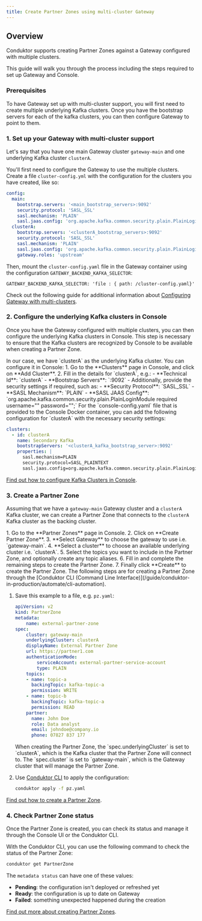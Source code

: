 ```yaml
---
title: Create Partner Zones using multi-cluster Gateway
---
```

## Overview

Conduktor supports creating Partner Zones against a Gateway configured with multiple clusters.

This guide will walk you through the process including the steps required to set up Gateway and Console.

### Prerequisites

To have Gateway set up with multi-cluster support, you will first need to create multiple underlying Kafka clusters. Once you have the bootstrap servers for each of the kafka clusters, you can then configure Gateway to point to them.

### 1. Set up your Gateway with multi-cluster support

Let's say that you have one main Gateway cluster `gateway-main` and one underlying Kafka cluster `clusterA`.

You'll first need to configure the Gateway to use the multiple clusters. Create a file `cluster-config.yml` with the configuration for the clusters you have created, like so:

```yaml title="cluster-config.yaml"
config:
  main:
    bootstrap.servers: '<main_bootstrap_servers>:9092'
    security.protocol: 'SASL_SSL'
    sasl.mechanism: 'PLAIN'
    sasl.jaas.config: 'org.apache.kafka.common.security.plain.PlainLoginModule required username="<main_api_key>" password="<main_api_secret>";'
  clusterA:
    bootstrap.servers: '<clusterA_bootstrap_servers>:9092'
    security.protocol: 'SASL_SSL'
    sasl.mechanism: 'PLAIN'
    sasl.jaas.config: 'org.apache.kafka.common.security.plain.PlainLoginModule required username="<clusterA_api_key>" password="<clusterA_api_secret>";'
    gateway.roles: 'upstream'
```

Then, mount the `cluster-config.yaml` file in the Gateway container using the configuration `GATEWAY_BACKEND_KAFKA_SELECTOR`:
```
GATEWAY_BACKEND_KAFKA_SELECTOR: 'file : { path: /cluster-config.yaml}'
```

Check out the following guide for additional information about [Configuring Gateway with multi-clusters](/guide/conduktor-in-production/deploy-artifacts/deploy-gateway/index#configure-gateway-for-multi-clusters).

### 2. Configure the underlying Kafka clusters in Console

Once you have the Gateway configured with multiple clusters, you can then configure the underlying Kafka clusters in Console. This step is necessary to ensure that the Kafka clusters are recognized by Console to be available when creating a Partner Zone.

<Tabs>
<Tab title="Using Console UI">
In our case, we have `clusterA` as the underlying Kafka cluster. You can configure it in Console:
1. Go to the **Clusters** page in Console, and click on **Add Cluster**.
2. Fill in the details for `clusterA`, e.g.:
    - **Technical Id**: `clusterA`
    - **Bootstrap Servers**: `<clusterA_kafka_bootstrap_server>:9092`
    - Additionally, provide the security settings if required, such as:
        - **Security Protocol**: `SASL_SSL`
        - **SASL Mechanism**: `PLAIN`
        - **SASL JAAS Config**: `org.apache.kafka.common.security.plain.PlainLoginModule required username="<clusterA_api_key>" password="<clusterA_api_secret>";`
</Tab>
<Tab title="Using Conduktor Configuration File">
For the `console-config.yaml` file that is provided to the Console Docker container, you can add the following configuration for `clusterA` with the necessary security settings:

```yaml title="console-config.yaml"
clusters:
  - id: clusterA
    name: Secondary Kafka
    bootstrapServers: '<clusterA_kafka_bootstrap_server>:9092'
    properties: |
      sasl.mechanism=PLAIN
      security.protocol=SASL_PLAINTEXT
      sasl.jaas.config=org.apache.kafka.common.security.plain.PlainLoginModule required username="admin" password="admin-secret";
```
</Tab>
</Tabs>

[Find out how to configure Kafka Clusters in Console](guide/conduktor-in-production/admin/configure-clusters#connect-to-a-secure-kafka-cluster).

### 3. Create a Partner Zone

Assuming that we have a `gateway-main` Gateway cluster and a `clusterA` Kafka cluster, we can create a Partner Zone that connects to the `clusterA` Kafka cluster as the backing cluster.

<Tabs>
<Tab title="Using Console UI">
1. Go to the **Partner Zones** page in Console.
2. Click on **Create Partner Zone**.
3. **Select Gateway** to choose the gateway to use i.e. `gateway-main`.
4. **Select a cluster** to choose an available underlying cluster i.e. `clusterA`.
5. Select the topics you want to include in the Partner Zone, and optionally create any topic aliases.
6. Fill in and complete the remaining steps to create the Partner Zone.
7. Finally click **Create** to create the Partner Zone.
</Tab>
<Tab title="Using Conduktor CLI">
The following steps are for creating a Partner Zone through the [Conduktor CLI (Command Line Interface)](/guide/conduktor-in-production/automate/cli-automation).

1. Save this example to a file, e.g. `pz.yaml`:

    ```yaml
    apiVersion: v2
    kind: PartnerZone
    metadata:
        name: external-partner-zone
    spec:
        cluster: gateway-main
        underlyingCluster: clusterA
        displayName: External Partner Zone
        url: https://partner1.com
        authenticationMode:
            serviceAccount: external-partner-service-account
            type: PLAIN
        topics:
        - name: topic-a
          backingTopic: kafka-topic-a
          permission: WRITE
        - name: topic-b
          backingTopic: kafka-topic-a
          permission: READ
        partner:
          name: John Doe
          role: Data analyst
          email: johndoe@company.io
          phone: 07827 837 177
    ```

    <Note>
    When creating the Partner Zone, the `spec.underlyingCluster` is set to `clusterA`, which is the Kafka cluster that the Partner Zone will connect to. The `spec.cluster` is set to `gateway-main`, which is the Gateway cluster that will manage the Partner Zone.
    </Note>

1. Use [Conduktor CLI](/guide/conduktor-in-production/automate/cli-automation) to apply the configuration:

    ```bash
    conduktor apply -f pz.yaml
    ```
</Tab>
</Tabs>

[Find out how to create a Partner Zone](/guide/use-cases/third-party-data#create-a-partner-zone).

### 4. Check Partner Zone status

Once the Partner Zone is created, you can check its status and manage it through the Console UI or the Conduktor CLI.

With the Conduktor CLI, you can use the following command to check the status of the Partner Zone:

```bash
conduktor get PartnerZone
```

The `metadata status` can have one of these values:
  - **Pending**: the configuration isn't deployed or refreshed yet
  - **Ready**: the configuration is up to date on Gateway
  - **Failed**: something unexpected happened during the creation

[Find out more about creating Partner Zones](/guide/use-cases/third-party-data#create-a-partner-zone).
